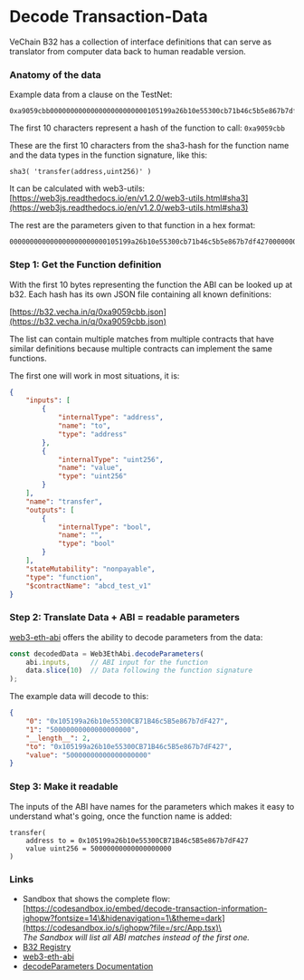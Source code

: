 # Decode Transaction-Data

VeChain B32 has a collection of interface definitions that can serve as translator from computer data back to human readable version.

### Anatomy of the data

Example data from a clause on the TestNet:

```
0xa9059cbb000000000000000000000000105199a26b10e55300cb71b46c5b5e867b7df427000000000000000000000000000000000000000000000002b5e3af16b1880000
```

The first 10 characters represent a hash of the function to call: `0xa9059cbb`

These are the first 10 characters from the sha3-hash for the function name and the data types in the function signature, like this:

```
sha3( 'transfer(address,uint256)' )
```

It can be calculated  with web3-utils:\
[https://web3js.readthedocs.io/en/v1.2.0/web3-utils.html#sha3](https://web3js.readthedocs.io/en/v1.2.0/web3-utils.html#sha3)

The rest are the parameters given to that function in a hex format:

```
000000000000000000000000105199a26b10e55300cb71b46c5b5e867b7df427000000000000000000000000000000000000000000000002b5e3af16b1880000
```

### Step 1: Get the Function definition

With the first 10 bytes representing the function the ABI can be looked up at b32. Each hash has its own JSON file containing all known definitions:

[https://b32.vecha.in/q/0xa9059cbb.json](https://b32.vecha.in/q/0xa9059cbb.json)

The list can contain multiple matches from multiple contracts that have similar definitions because multiple contracts can implement the same functions.

The first one will work in most situations, it is:

```json
{
	"inputs": [
		{
			"internalType": "address",
			"name": "to",
			"type": "address"
		},
		{
			"internalType": "uint256",
			"name": "value",
			"type": "uint256"
		}
	],
	"name": "transfer",
	"outputs": [
		{
			"internalType": "bool",
			"name": "",
			"type": "bool"
		}
	],
	"stateMutability": "nonpayable",
	"type": "function",
	"$contractName": "abcd_test_v1"
}
```

### Step 2: Translate Data + ABI = readable parameters

[web3-eth-abi](https://www.npmjs.com/package/web3-eth-abi) offers the ability to decode parameters from the data:

```js
const decodedData = Web3EthAbi.decodeParameters(
    abi.inputs,     // ABI input for the function
    data.slice(10)  // Data following the function signature
);
```

The example data will decode to this:

```json
{
    "0": "0x105199a26b10e55300CB71B46c5B5e867b7dF427",
    "1": "50000000000000000000",
    "__length__": 2,
    "to": "0x105199a26b10e55300CB71B46c5B5e867b7dF427",
    "value": "50000000000000000000"
}
```

### Step 3: Make it readable

The inputs of the ABI have names for the parameters which makes it easy to understand what's going, once the function name is added:

```
transfer(
	address to = 0x105199a26b10e55300CB71B46c5B5e867b7dF427
	value uint256 = 50000000000000000000
)
```

### Links

* Sandbox that shows the complete flow:\
  [https://codesandbox.io/embed/decode-transaction-information-ighopw?fontsize=14\&hidenavigation=1\&theme=dark](https://codesandbox.io/s/ighopw?file=/src/App.tsx)\
  \
  _The Sandbox will list all ABI matches instead of the first one._
* [B32 Registry](https://github.com/vechain/b32)
* [web3-eth-abi](https://presearch.com/search?q=web3-eth-abi)
* [decodeParameters Documentation](https://web3js.readthedocs.io/en/v1.8.1/web3-eth-abi.html#decodeparameters)